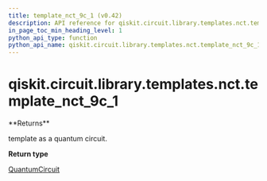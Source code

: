 ```yaml
---
title: template_nct_9c_1 (v0.42)
description: API reference for qiskit.circuit.library.templates.nct.template_nct_9c_1 in qiskit v0.42
in_page_toc_min_heading_level: 1
python_api_type: function
python_api_name: qiskit.circuit.library.templates.nct.template_nct_9c_1
---
```


<span id="qiskit-circuit-library-templates-nct-template-nct-9c-1" />

# qiskit.circuit.library.templates.nct.template\_nct\_9c\_1

<Function id="qiskit.circuit.library.templates.nct.template_nct_9c_1" isDedicatedPage={true} github="https://github.com/qiskit/qiskit/tree/stable/0.23/qiskit/circuit/library/templates/nct/template_nct_9c_1.py" signature="template_nct_9c_1()">
  **Returns**

  template as a quantum circuit.

  **Return type**

  [QuantumCircuit](qiskit.circuit.QuantumCircuit "qiskit.circuit.QuantumCircuit")
</Function>

